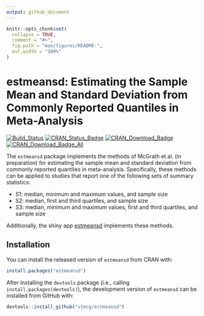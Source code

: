 ```yaml
---
output: github_document
---
```


<!-- README.md is generated from README.Rmd. Please edit that file -->

```r
knitr::opts_chunk$set(
  collapse = TRUE,
  comment = "#>",
  fig.path = "man/figures/README-",
  out.width = "100%"
)
```
# estmeansd: Estimating the Sample Mean and Standard Deviation from Commonly Reported Quantiles in Meta-Analysis

[![Build_Status](https://travis-ci.org/stmcg/estmeansd.svg?branch=master)](https://travis-ci.org/stmcg/estmeansd)
[![CRAN_Status_Badge](https://www.r-pkg.org/badges/version/estmeansd)](https://cran.r-project.org/package=estmeansd)
[![CRAN_Download_Badge](https://cranlogs.r-pkg.org/badges/estmeansd)](https://www.r-pkg.org/pkg/estmeansd)
[![CRAN_Download_Badge_All](https://cranlogs.r-pkg.org/badges/grand-total/estmeansd)](https://www.r-pkg.org/pkg/estmeansd)

The `estmeansd` package implements the methods of McGrath et al. (in preparation) for estimating the sample mean and standard deviation from commonly reported quantiles in meta-analysis. Specifically, these methods can be applied to studies that report one of the following sets of summary statistics: 

*  S1: median, minimum and maximum values, and sample size
*  S2: median, first and third quartiles, and sample size
*  S3: median, minimum and maximum values, first and third quartiles, and sample size

Additionally, the shiny app [estmeansd](https://smcgrath.shinyapps.io/estmeansd/) implements these methods.

## Installation

You can install the released version of `estmeansd` from CRAN with:

``` r
install.packages("estmeansd")
```

After installing the `devtools` package (i.e., calling `install.packages(devtools)`), the development version of `estmeansd` can be installed from GitHub with:
``` r
devtools::install_github("stmcg/estmeansd")
```

